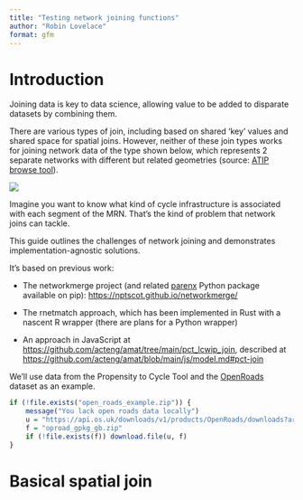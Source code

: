 ```yaml
---
title: "Testing network joining functions"
author: "Robin Lovelace"
format: gfm
---
```


# Introduction

Joining data is key to data science, allowing value to be added to disparate datasets by combining them.

There are various types of join, including based on shared 'key' values and shared space for spatial joins.
However, neither of these join types works for joining network data of the type shown below, which represents 2 separate networks with different but related geometries (source: [ATIP browse tool](https://acteng.github.io/atip/browse.html?style=streets#13.32/53.79562/-1.6874)).

![](images/paste-1.png)

Imagine you want to know what kind of cycle infrastructure is associated with each segment of the MRN.
That's the kind of problem that network joins can tackle.

This guide outlines the challenges of network joining and demonstrates implementation-agnostic solutions.

It's based on previous work:

-   The networkmerge project (and related [parenx](https://github.com/anisotropi4/parenx) Python package available on pip): <https://nptscot.github.io/networkmerge/>

-   The rnetmatch approach, which has been implemented in Rust with a nascent R wrapper (there are plans for a Python wrapper)

-   An approach in JavaScript at <https://github.com/acteng/amat/tree/main/pct_lcwip_join>, described at <https://github.com/acteng/amat/blob/main/js/model.md#pct-join>

We'll use data from the Propensity to Cycle Tool and the [OpenRoads](https://osdatahub.os.uk/downloads/open/OpenRoads) dataset as an example.

```r
if (!file.exists("open_roads_example.zip")) {
    message("You lack open roads data locally")
    u = "https://api.os.uk/downloads/v1/products/OpenRoads/downloads?area=GB&format=GeoPackage&redirect"
    f = "oproad_gpkg_gb.zip"
    if (!file.exists(f)) download.file(u, f)
}
```

# Basical spatial join